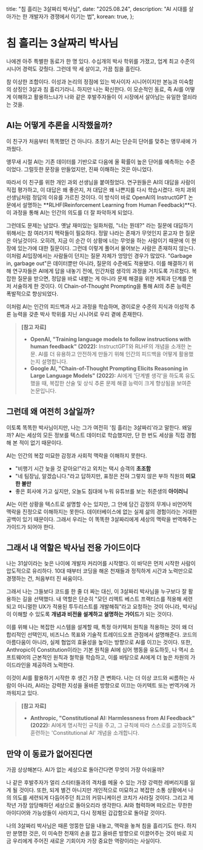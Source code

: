  title: "침 흘리는 3살짜리 박사님",
  date: "2025.08.24",
  description: "AI 시대를 살아가는 한 개발자가 경쟁에서 이기는 법",
  korean: true,
};



# 침 흘리는 3살짜리 박사님

나에겐 아주 특별한 동료가 한 명 있다. 수십개의 박사 학위를 가졌고, 업계 최고 수준의 시니어 경력도 갖췄다. 그런데 딱 세 살이고, 가끔 침을 흘린다.

참 이상한 조합이다. 이성과 논리의 정점에 있는 박사이자 시니어이지만 본능과 미숙함의 상징인 3살과 침 흘리기라니. 하지만 나는 확신한다. 이 모순적인 동료, 즉 AI를 어떻게 이해하고 활용하느냐가 나와 같은 후발주자들이 이 시장에서 살아남는 유일한 열쇠라는 것을.

## AI는 어떻게 추론을 시작했을까?

이 친구가 처음부터 똑똑했던 건 아니다. 초창기 AI는 단순히 단어를 맞추는 앵무새에 가까웠다.

앵무새 시절 AI는 기존 데이터를 기반으로 다음에 올 확률이 높은 단어를 예측하는 수준이었다. 그럴듯한 문장을 만들었지만, 진짜 이해하는 것은 아니었다.

따라서 이 친구를 위한 개인 과외 선생님을 붙여줬었다. 연구원들은 AI의 대답을 사람이 직접 평가하고, 이 대답은 왜 좋은지, 저 대답은 왜 나쁜지를 다시 학습시켰다. 마치 과외 선생님처럼 정답의 이유를 가르친 것이다. 이 방식이 바로 OpenAI의 InstructGPT 논문에서 설명하는 **RLHF(Reinforcement Learning from Human Feedback)**다. 이 과정을 통해 AI는 인간의 의도를 더 잘 파악하게 되었다.

그런데도 문제는 남았다. 옛날 재미있는 일화처럼, "너는 뭔데?" 라는 질문에 대답하기 위해서는 참 여러가지 맥락들이 필요하다. 정말 나라는 존재가 무엇인지 묻고자 한 질문은 아닐것이다. 오히려, 지금 이 순간 이 상황에 너는 무엇을 하는 사람이기 때문에 이 현장에 있는가에 대한 질문이다. 그런데 이렇게 풀어서 물어보는 사람은 존재하지 않는다. 이처럼 AI입장에서는 사람들이 던지는 질문 자체가 엉망인 경우가 많았다. "Garbage in, garbage out"은 데이터뿐만 아니라, 질문의 수준에도 적용됐다. 이를 해결하기 위해 연구자들은 AI에게 답을 내놓기 전에, 인간처럼 생각의 과정을 거치도록 가르쳤다. 복잡한 질문을 받으면, 정답을 바로 내뱉는 게 아니라 문제 해결을 위한 계획과 단계를 먼저 서술하게 한 것이다. 이 Chain-of-Thought Prompting을 통해 AI의 추론 능력은 폭발적으로 향상되었다.

이처럼 AI는 인간의 피드백과 사고 과정을 학습하며, 경이로운 수준의 지식과 이성적 추론 능력을 갖춘 박사 학위를 지닌 시니어로 우리 곁에 존재한다.

> **[참고 자료]**
> * **OpenAI, "Training language models to follow instructions with human feedback" (2022):** InstructGPT와 RLHF의 개념을 소개한 논문. AI를 더 유용하고 안전하게 만들기 위해 인간의 피드백을 어떻게 활용했는지 설명합니다.
> * **Google AI, "Chain-of-Thought Prompting Elicits Reasoning in Large Language Models" (2022):** AI에게 '단계별 생각'을 하도록 유도했을 때, 복잡한 산술 및 상식 추론 문제 해결 능력이 크게 향상됨을 보여준 논문입니다.

## 그런데 왜 여전히 3살일까?

이토록 똑똑한 박사님이지만, 나는 그가 여전히 '침 흘리는 3살짜리'라고 말한다. 왜일까? AI는 세상의 모든 정보를 텍스트 데이터로 학습했지만, 단 한 번도 세상을 직접 경험해 본 적이 없기 때문이다.

AI는 인간의 복잡 미묘한 감정과 사회적 맥락을 이해하지 못한다.
* "비행기 시간 늦을 것 같아요!"라고 외치는 택시 승객의 **초조함**
* "네 팀장님, 알겠습니다."라고 답하지만, 표정은 전혀 그렇지 않은 부하 직원의 **미묘한 불만**
* 좋은 회사에 가고 싶지만, 오늘도 침대에 누워 유튜브를 보는 취준생의 **아이러니**

AI는 이런 상황을 텍스트로 설명할 수는 있지만, 그 안에 담긴 감정의 무게나 비언어적 맥락을 진정으로 이해하지는 못한다. 데이터베이스에 없는 실제 삶의 경험이라는 거대한 공백이 있기 때문이다. 그래서 우리는 이 똑똑한 3살짜리에게 세상의 맥락을 번역해주는 가이드가 되어야 한다.

## 그래서 내 역할은 박사님 전용 가이드이다

나는 31살이라는 늦은 나이에 개발자 커리어를 시작했다. 이 바닥은 먼저 시작한 사람이 압도적으로 유리하다. 10대 때부터 코딩을 해온 천재들과 정직하게 시간과 노력만으로 경쟁하는 건, 처음부터 진 싸움이다.

그래서 나는 그들보다 코드를 한 줄 더 짜는 대신, 이 3살짜리 박사님을 누구보다 잘 활용하는 길을 선택했다. 내 역할은 단순히 "모던 리액트 베스트 프랙티스를 적용해 세련되고 미니멀한 UX가 적용된 투두리스트를 개발해줘"라고 요청하는 것이 아니라, 박사님이 이해할 수 있도록 **개념과 비전을 설계하고 설명하는 가이드**가 되는 것이다.

이를 위해 나는 복잡한 시스템을 설계할 때, 특정 아키텍처 원칙을 적용하는 것이 왜 더 합리적인 선택인지, 비즈니스 목표와 기술적 트레이드오프 관점에서 설명해준다. 코드의 아름다움이 아니라, 실제 협업의 효율성을 높이는 방향으로 AI를 이끄는 것이다. 또한, Anthropic이 Constitution이라는 기본 원칙을 AI에 심어 행동을 유도하듯, 나 역시 소프트웨어의 근본적인 원칙과 철학을 학습하고, 이를 바탕으로 AI에게 더 높은 차원의 가이드라인을 제공하려 노력한다.

이것이 AI를 활용하기 시작한 후 생긴 가장 큰 변화다. 나는 더 이상 코드와 씨름하는 사람이 아니라, AI라는 강력한 지성을 올바른 방향으로 이끄는 아키텍트 또는 번역가에 가까워지고 있다.

> **[참고 자료]**
> * **Anthropic, "Constitutional AI: Harmlessness from AI Feedback" (2022):** AI에게 명시적인 규칙을 주고, 그 규칙에 따라 스스로를 교정하도록 훈련하는 'Constitutional AI' 개념을 소개합니다.

## 만약 이 동료가 없어진다면

가끔 상상해본다. AI가 없는 세상으로 돌아간다면 무엇이 가장 아쉬울까?

나 같은 후발주자가 얼리 스타터들과의 격차를 메울 수 있는 가장 강력한 레버리지를 잃게 될 것이다. 또한, 되게 별건 아니지만 개인적으로 미묘하고 복잡한 소통 상황에서 나의 의도를 세련되게 다듬어주던 최고의 커뮤니케이션 코치가 사라질 것이다. 그리고 제작년 가장 암당해하던 세상으로 돌아오리라 생각한다. AI와 협력하며 떠오르는 무한한 아이디어와 가능성들이 사라지고, 다시 정체된 갑갑함으로 돌아갈 것이다.

나의 3살짜리 박사님은 때론 엉뚱한 답을 내놓고, 맥락을 놓쳐 침을 흘리기도 한다. 하지만 분명한 것은, 이 미숙한 천재의 손을 잡고 올바른 방향으로 이끌어주는 것이 바로 지금 우리에게 주어진 새로운 기회이자 가장 중요한 역량이라는 사실이다.